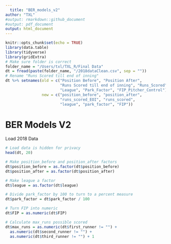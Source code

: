```yaml
---
  title: "BER_models_v2"
author: "TXL"
#output: rmarkdown::github_document
#output: pdf_document
output: html_document
---
```


```r
knitr::opts_chunk$set(echo = TRUE)
library(data.table)
library(tidyverse)
library(gridExtra)
# Make sure folder is correct
folder_name = "/Users/txl/TXL_R/Final Data"
dt = fread(paste(folder_name, "/2018dataClean.csv", sep = ""))
# Rename "Runs Scored till end of inning"
dt %>% setnames(old = c("Position Before", "Position After",
                        "Runs Scored till end of inning", "Runs_Scored", 
                        "League", "Park_Factor", "FIP_Pitcher_Control"), 
                new = c("position_before", "position_after", 
                        "runs_scored_EOI", "runs_scored", 
                        "league", "park_factor", "FIP"))


```


# BER Models V2
Load 2018 Data
```r
# Load data is hidden for privacy
head(dt, 20)

# Make position_before and position_after factors
dt$position_before = as.factor(dt$position_before)
dt$position_after = as.factor(dt$position_after)

# Make league a factor
dt$league = as.factor(dt$league)

# Divide park_factor by 100 to turn to a percent measure
dt$park_factor = dt$park_factor / 100

# Turn FIP into numeric
dt$FIP = as.numeric(dt$FIP)

# Calculate max_runs possible scored
dt$max_runs = as.numeric(dt$first_runner != "") + 
  as.numeric(dt$second_runner != "") +
  as.numeric(dt$third_runner != "") + 1
  
```




